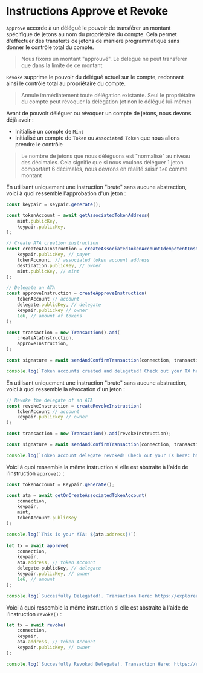 
# Instructions Approve et Revoke

`Approve` accorde à un délégué le pouvoir de transférer un montant spécifique de jetons au nom du propriétaire du compte. Cela permet d'effectuer des transferts de jetons de manière programmatique sans donner le contrôle total du compte.

> Nous fixons un montant "approuvé". Le délégué ne peut transférer que dans la limite de ce montant

`Revoke` supprime le pouvoir du délégué actuel sur le compte, redonnant ainsi le contrôle total au propriétaire du compte.

> Annule immédiatement toute délégation existante. Seul le propriétaire du compte peut révoquer la délégation (et non le délégué lui-même)

Avant de pouvoir déléguer ou révoquer un compte de jetons, nous devons déjà avoir :
- Initialisé un compte de `Mint`
- Initialisé un compte de `Token` ou `Associated Token` que nous allons prendre le contrôle

> Le nombre de jetons que nous déléguons est "normalisé" au niveau des décimales. Cela signifie que si nous voulons déléguer 1 jeton comportant 6 décimales, nous devrons en réalité saisir `1e6` comme montant

<ArticleSection name="Instruction Brute" id="raw-instruction" level="h2" />

En utilisant uniquement une instruction "brute" sans aucune abstraction, voici à quoi ressemble l'approbation d'un jeton :

```ts
const keypair = Keypair.generate();

const tokenAccount = await getAssociatedTokenAddress(
    mint.publicKey,
    keypair.publicKey,
);

// Create ATA creation instruction
const createAtaInstruction = createAssociatedTokenAccountIdempotentInstruction(
    keypair.publicKey, // payer
    tokenAccount, // associated token account address
    destination.publicKey, // owner
    mint.publicKey, // mint
);

// Delegate an ATA 
const approveInstruction = createApproveInstruction(
    tokenAccount // account
    delegate.publicKey, // delegate
    keypair.publickey // owner
    1e6, // amount of tokens
);

const transaction = new Transaction().add(
    createAtaInstruction,
    approveInstruction,
);

const signature = await sendAndConfirmTransaction(connection, transaction, [keypair]);

console.log(`Token accounts created and delegated! Check out your TX here: https://explorer.solana.com/tx/${signature}?cluster=devnet`);
```

En utilisant uniquement une instruction "brute" sans aucune abstraction, voici à quoi ressemble la révocation d'un jeton  :

```ts
// Revoke the delegate of an ATA 
const revokeInstruction = createRevokeInstruction(
    tokenAccount // account
    keypair.publickey // owner
);

const transaction = new Transaction().add(revokeInstruction);

const signature = await sendAndConfirmTransaction(connection, transaction, [keypair]);

console.log(`Token account delegate revoked! Check out your TX here: https://explorer.solana.com/tx/${signature}?cluster=devnet`);
```

<ArticleSection name="Instruction Abstraite" id="abstracted-instruction" level="h2" />

Voici à quoi ressemble la même instruction si elle est abstraite à l'aide de l'instruction `approve()` :

```ts
const tokenAccount = Keypair.generate();

const ata = await getOrCreateAssociatedTokenAccount(
    connection,
    keypair,
    mint,
    tokenAccount.publicKey
);

console.log(`This is your ATA: ${ata.address}!`)
  
let tx = await approve(
    connection,
    keypair,
    ata.address, // token Account
    delegate-publicKey, // delegate
    keypair.publicKey, // owner
    1e6, // amount
);

console.log(`Succesfully Delegated!. Transaction Here: https://explorer.solana.com/tx/${tx}?cluster=devnet`)
```

Voici à quoi ressemble la même instruction si elle est abstraite à l'aide de l'instruction `revoke()` :

```ts
let tx = await revoke(
    connection,
    keypair,
    ata.address, // token Account
    keypair.publicKey, // owner
);

console.log(`Succesfully Revoked Delegate!. Transaction Here: https://explorer.solana.com/tx/${tx}?cluster=devnet`)
```